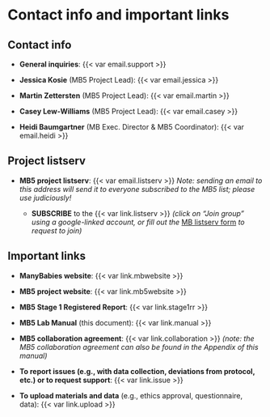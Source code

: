 # Contact info and important links

## Contact info {.unnumbered}

-   **General inquiries**: {{< var email.support >}}

-   **Jessica Kosie** (MB5 Project Lead): {{< var email.jessica >}}

-   **Martin Zettersten** (MB5 Project Lead): {{< var email.martin >}}

-   **Casey Lew-Williams** (MB5 Project Lead): {{< var email.casey >}}

-   **Heidi Baumgartner** (MB Exec. Director & MB5 Coordinator): {{< var email.heidi >}}


## Project listserv {.unnumbered}

-   **MB5 project listserv**: {{< var email.listserv >}} *Note: sending an email to this address will send it to everyone subscribed to the MB5 list; please use judiciously!*

    -   **SUBSCRIBE** to the {{< var link.listserv >}} *(click on "Join group" using a google-linked account, or fill out the* <a href="https://docs.google.com/forms/d/e/1FAIpQLSewvzsv3YAwPKCAJmut_X6eVlu7P7TxbGe6vAWwG0CInI4YqA/viewform" target="_blank">MB listserv form</a> *to request to join)*


## Important links {.unnumbered}

-   **ManyBabies website**: {{< var link.mbwebsite >}}

-   **MB5 project website**: {{< var link.mb5website >}}

-   **MB5 Stage 1 Registered Report**: {{< var link.stage1rr >}}

-   **MB5 Lab Manual** (this document): {{< var link.manual >}}

-   **MB5 collaboration agreement**: {{< var link.collaboration >}} *(note: the MB5 collaboration agreement can also be found in the Appendix of this manual)*

-   **To report issues (e.g., with data collection, deviations from protocol, etc.) or to request support**: {{< var link.issue >}}

-   **To upload materials and data** (e.g., ethics approval, questionnaire, data): {{< var link.upload >}}

